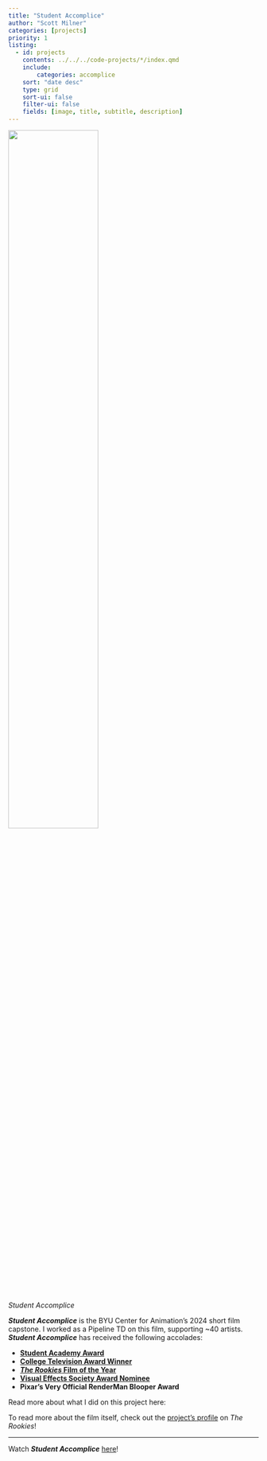 ```yaml
---
title: "Student Accomplice"
author: "Scott Milner"
categories: [projects]
priority: 1
listing:
  - id: projects
    contents: ../../../code-projects/*/index.qmd
    include:
        categories: accomplice
    sort: "date desc"
    type: grid
    sort-ui: false
    filter-ui: false
    fields: [image, title, subtitle, description]
---
```


::: {#fig-banner}
![](banner.jpg){.lightbox width=60% fig-align="left"}

*Student Accomplice*
:::

***Student Accomplice*** is the BYU Center for Animation's 2024 short film capstone. I worked as a Pipeline TD on this film, supporting ~40 artists. ***Student Accomplice*** has received the following accolades:

- [**Student Academy Award**](https://press.oscars.org/news/award-placements-revealed-2024-student-academy-awardsr)
- [**College Television Award Winner**](https://www.televisionacademy.com/news/foundation-news/44th-cta-winners-250407)
- [***The Rookies* Film of the Year**](https://www.therookies.co/entries/32526)
- [**Visual Effects Society Award Nominee**](https://www.vesglobal.org/press-releases/ves-announces-nominees-for-23rd-annual-ves-awards/)
- **Pixar's Very Official RenderMan Blooper Award**


Read more about what I did on this project here:

::: {#projects}
:::

To read more about the film itself, check out the [project's profile](https://www.therookies.co/entries/32526) on *The Rookies*!

---

Watch ***Student Accomplice*** [here](https://vimeo.com/954050025)!

